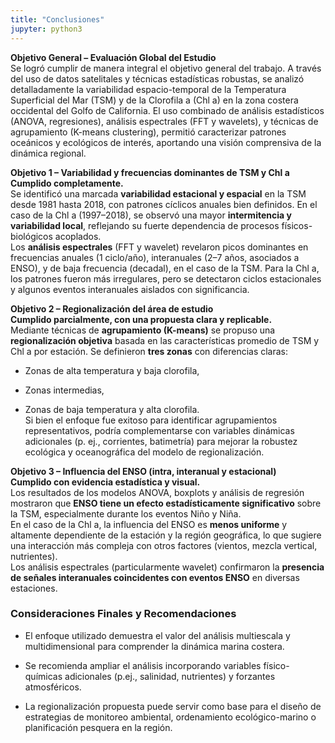 ```yaml
---
title: "Conclusiones"
jupyter: python3
---
```


**Objetivo General – Evaluación Global del Estudio**\
Se logró cumplir de manera integral el objetivo general del trabajo. A través del uso de datos satelitales y técnicas estadísticas robustas, se analizó detalladamente la variabilidad espacio-temporal de la Temperatura Superficial del Mar (TSM) y de la Clorofila a (Chl a) en la zona costera occidental del Golfo de California. El uso combinado de análisis estadísticos (ANOVA, regresiones), análisis espectrales (FFT y wavelets), y técnicas de agrupamiento (K-means clustering), permitió caracterizar patrones oceánicos y ecológicos de interés, aportando una visión comprensiva de la dinámica regional.

**Objetivo 1 – Variabilidad y frecuencias dominantes de TSM y Chl a**\
**Cumplido completamente.**\
Se identificó una marcada **variabilidad estacional y espacial** en la TSM desde 1981 hasta 2018, con patrones cíclicos anuales bien definidos. En el caso de la Chl a (1997–2018), se observó una mayor **intermitencia y variabilidad local**, reflejando su fuerte dependencia de procesos físicos-biológicos acoplados.\
Los **análisis espectrales** (FFT y wavelet) revelaron picos dominantes en frecuencias anuales (1 ciclo/año), interanuales (2–7 años, asociados a ENSO), y de baja frecuencia (decadal), en el caso de la TSM. Para la Chl a, los patrones fueron más irregulares, pero se detectaron ciclos estacionales y algunos eventos interanuales aislados con significancia.

**Objetivo 2 – Regionalización del área de estudio**\
**Cumplido parcialmente, con una propuesta clara y replicable.**\
Mediante técnicas de **agrupamiento (K-means)** se propuso una **regionalización objetiva** basada en las características promedio de TSM y Chl a por estación. Se definieron **tres zonas** con diferencias claras:

-   Zonas de alta temperatura y baja clorofila,

-   Zonas intermedias,

-   Zonas de baja temperatura y alta clorofila.\
    Si bien el enfoque fue exitoso para identificar agrupamientos representativos, podría complementarse con variables dinámicas adicionales (p. ej., corrientes, batimetría) para mejorar la robustez ecológica y oceanográfica del modelo de regionalización.

**Objetivo 3 – Influencia del ENSO (intra, interanual y estacional)**\
**Cumplido con evidencia estadística y visual.**\
Los resultados de los modelos ANOVA, boxplots y análisis de regresión mostraron que **ENSO tiene un efecto estadísticamente significativo** sobre la TSM, especialmente durante los eventos Niño y Niña.\
En el caso de la Chl a, la influencia del ENSO es **menos uniforme** y altamente dependiente de la estación y la región geográfica, lo que sugiere una interacción más compleja con otros factores (vientos, mezcla vertical, nutrientes).\
Los análisis espectrales (particularmente wavelet) confirmaron la **presencia de señales interanuales coincidentes con eventos ENSO** en diversas estaciones.

### Consideraciones Finales y Recomendaciones

-   El enfoque utilizado demuestra el valor del análisis multiescala y multidimensional para comprender la dinámica marina costera.

-   Se recomienda ampliar el análisis incorporando variables físico-químicas adicionales (p.ej., salinidad, nutrientes) y forzantes atmosféricos.

-   La regionalización propuesta puede servir como base para el diseño de estrategias de monitoreo ambiental, ordenamiento ecológico-marino o planificación pesquera en la región.
